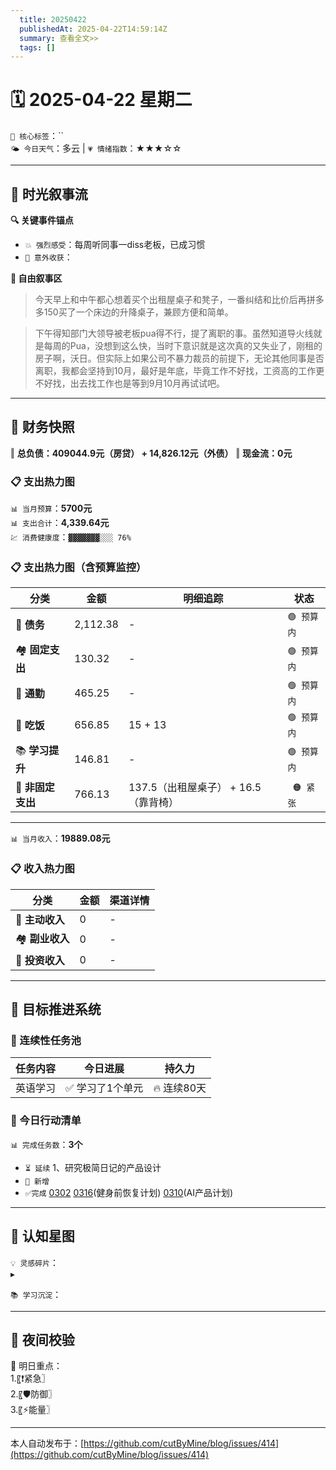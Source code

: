 ```yaml
---
  title: 20250422
  publishedAt: 2025-04-22T14:59:14Z
  summary: 查看全文>>
  tags: []
---
```


# 🗓️ 2025-04-22 星期二
`🔑 核心标签`：``  
`🌤️ 今日天气`：多云 | `💗 情绪指数`：★★★☆☆  

---


## 🌊 **时光叙事流**
**🔍 关键事件锚点**  
- `💥 强烈感受`：每周听同事一diss老板，已成习惯              
- `🎉 意外收获`：      

**📖 自由叙事区**  
> 今天早上和中午都心想着买个出租屋桌子和凳子，一番纠结和比价后再拼多多150买了一个床边的升降桌子，兼顾方便和简单。

> 下午得知部门大领导被老板pua得不行，提了离职的事。虽然知道导火线就是每周的Pua，没想到这么快，当时下意识就是这次真的又失业了，刚租的房子啊，沃日。但实际上如果公司不暴力裁员的前提下，无论其他同事是否离职，我都会坚持到10月，最好是年底，毕竟工作不好找，工资高的工作更不好找，出去找工作也是等到9月10月再试试吧。

---

## 💸 **财务快照**
‖ **总负债：409044.9元（房贷） + 14,826.12元（外债）**
‖ **现金流：0元**

### 📋 支出热力图

`📊 当月预算`：**5700元**  
`📊 支出合计`：**4,339.64元**  
`💹 消费健康度`：`▓▓▓▓▓▓▓░░░ 76%`  
### 📋 支出热力图（含预算监控）
| 分类         | 金额    | 明细追踪                  | 状态           |
|--------------|---------|---------------------------|----------------|
| 🏦 **债务**    | 2,112.38   | -    | `🟢 预算内`   |
| 🏘️ **固定支出** | 130.32     |  -  | `🟢 预算内`     |
| 🚌 **通勤**     | 465.25     | -      | `🟢 预算内`     |
| 🍜 **吃饭**     |  656.85   | 15 + 13  | `🟢 预算内`   |
| 📚 **学习提升** | 146.81      | -       | `🟢 预算内`     |
| 🎲 **非固定支出** | 766.13     | 137.5（出租屋桌子） + 16.5（靠背椅）   | ` 🟠 紧张`  |
---

`📊 当月收入`：**19889.08元**  

### 📋 收入热力图
| 分类         | 金额    | 渠道详情             |
|--------------|---------|-------------------------|
| 🏦 **主动收入**  | 0                | -        |
| 🏘️ **副业收入**  | 0                | -        |
| 🚌 **投资收入**  | 0                | -        |



---

## 🎯 **目标推进系统**

### 🔄 连续性任务池
| 任务内容                | 今日进展          | 持久力     |
|-------------------------|-------------------|------------|
| 英语学习         | ✅ 学习了1个单元 | 🔥 连续80天  |



### 📌 今日行动清单

`📊 完成任务数`：**3个**  
- `⏳ 延续` 1、研究极简日记的产品设计             
- `🚩 新增`   
- `✅完成` [0302](note://WEB9685e40ae7a6464db1196641a1ffd0ee)   [0316](note://WEBc1fcc89ec3e741538b703e8017b38c9f)(健身前恢复计划)  [0310](note://WEBfc89f9187c014fbe9fab88e2d09b4bde)(AI产品计划)


---

## 🌌 **认知星图**
`💡 灵感碎片`：  
▸ 


`📚 学习沉淀`：  
>    

---

## 🌃 夜间校验

🚀 明日重点：  
1.〖❗紧急〗  
2.〖🛡️防御〗  
3.〖⚡能量〗

---
本人自动发布于：[https://github.com/cutByMine/blog/issues/414](https://github.com/cutByMine/blog/issues/414)
